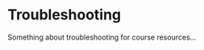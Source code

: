 # Troubleshooting {#troubleshooting .unnumbered}

Something about troubleshooting for course resources...
